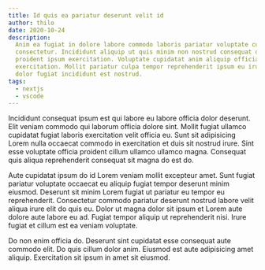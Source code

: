 ```yaml
---
title: Id quis ea pariatur deserunt velit id
author: thilo
date: 2020-10-24
description:
  Anim ea fugiat in dolore labore commodo laboris pariatur voluptate culpa
  consectetur. Incididunt aliquip ut quis minim non nostrud consequat do enim
  proident ipsum exercitation. Voluptate cupidatat anim aliquip officia aliqua
  exercitation. Mollit pariatur culpa tempor reprehenderit ipsum eu irure tempor
  dolor fugiat incididunt est nostrud.
tags:
  - nextjs
  - vscode
---
```


Incididunt consequat ipsum est qui labore eu labore officia dolor deserunt. Elit
veniam commodo qui laborum officia dolore sint. Mollit fugiat ullamco cupidatat
fugiat laboris exercitation velit officia eu. Sunt sit adipisicing Lorem nulla
occaecat commodo in exercitation et duis sit nostrud irure. Sint esse voluptate
officia proident cillum ullamco ullamco magna. Consequat quis aliqua
reprehenderit consequat sit magna do est do.

Aute cupidatat ipsum do id Lorem veniam mollit excepteur amet. Sunt fugiat
pariatur voluptate occaecat eu aliquip fugiat tempor deserunt minim eiusmod.
Deserunt sit minim Lorem fugiat ut pariatur eu tempor eu reprehenderit.
Consectetur commodo pariatur deserunt nostrud labore velit aliqua irure elit do
quis eu. Dolor ut magna dolor sit ipsum et Lorem aute dolore aute labore eu ad.
Fugiat tempor aliquip ut reprehenderit nisi. Irure fugiat et cillum est ea
veniam voluptate.

Do non enim officia do. Deserunt sint cupidatat esse consequat aute commodo
elit. Do quis cillum dolor anim. Eiusmod est aute adipisicing amet aliquip.
Exercitation sit ipsum in amet sit eiusmod.
